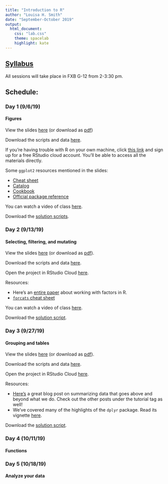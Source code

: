 ```yaml
---
title: "Introduction to R"
author: "Louisa H. Smith"
date: "September-October 2019"
output:
  html_document:
    css: "lab.css"
    theme: spacelab
    highlight: kate
---
```


## [Syllabus](syllabus.html)
All sessions will take place in FXB G-12 from 2-3:30 pm.

## Schedule: {.tabset .tabset-fade .tabset-pills}

### Day 1 (9/6/19)
#### Figures

View the slides [here](slides/Day1-slides.html) (or download as [pdf](slides/Day1-slides.pdf))

Download the scripts and data [here](https://github.com/louisahsmith/r-materials-F19/blob/master/day1.zip?raw=true).

If you're having trouble with R on your own machine, click [this link](https://rstudio.cloud/project/492066) and sign up for a free RStudio cloud account. You'll be able to access all the materials directly.

Some `ggplot2` resources mentioned in the slides:

- [Cheat sheet](https://content.cdntwrk.com/files/aT0xMTI0Mjk2JnY9MSZpc3N1ZU5hbWU9ZGF0YS12aXN1YWxpemF0aW9uLTItMSZjbWQ9ZCZzaWc9MWVkMDFhMDExMjA1OTlmZTQ0NWY0OWVmYmQwOWQ1NDA%253D)
- [Catalog](http://shiny.stat.ubc.ca/r-graph-catalog/)
- [Cookbook](http://www.cookbook-r.com/Graphs/)
- [Official package reference](https://ggplot2.tidyverse.org/index.html)

You can watch a video of class [here](https://harvard.hosted.panopto.com/Panopto/Pages/Viewer.aspx?id=f46b735f-1b8f-4c22-a724-aabe00fd2998).

Download the [solution scripts](https://github.com/louisahsmith/r-materials-F19/blob/master/day1-sols.zip?raw=true).

### Day 2 (9/13/19)
#### Selecting, filtering, and mutating

View the slides [here](slides/Day2-slides.html) (or download as [pdf](slides/Day2-slides.pdf)).

Download the scripts and data [here](https://github.com/louisahsmith/r-materials-F19/blob/master/day2.zip?raw=true).

Open the project in RStudio Cloud [here](https://rstudio.cloud/project/520117).

Resources:

- Here's an [entire paper](https://peerj.com/preprints/3163/) about working with factors in R.
- [`forcats` cheat sheet](https://content.cdntwrk.com/files/aT0xMTI0MjU3JnY9MSZpc3N1ZU5hbWU9ZmFjdG9ycyZjbWQ9ZCZzaWc9ZjhhOTkzMTNlZGIxYTQ1ZGM4NTM4OWZiOTVlNzE3YjI%253D)

You can watch a video of class [here](https://harvard.hosted.panopto.com/Panopto/Pages/Viewer.aspx?id=d77d2fa7-6418-44b2-a50b-aabe00fd29e8).

Download the [solution script](https://raw.githubusercontent.com/louisahsmith/intro-to-R/master/day2/day2-script-sols.R).

### Day 3 (9/27/19)
#### Grouping and tables

View the slides [here](slides/Day3-slides.html) (or download as [pdf](slides/Day3-slides.pdf)).

Download the scripts and data [here](https://github.com/louisahsmith/r-materials-F19/blob/master/day3.zip?raw=true).

Open the project in RStudio Cloud [here](https://rstudio.cloud/project/554019).

Resources:

- [Here's](https://suzan.rbind.io/2018/04/dplyr-tutorial-4/) a great blog post on summarizing data that goes above and beyond what we do. Check out the other posts under the tutorial tag as well!
- We've covered many of the highlights of the `dplyr` package. Read its vignette [here](https://cran.r-project.org/web/packages/dplyr/vignettes/dplyr.html).


<!-- You can watch a video of class [here](). -->

Download the [solution script](https://raw.githubusercontent.com/louisahsmith/intro-to-R/master/day3/day3-script-sols.R).

### Day 4 (10/11/19)
#### Functions

### Day 5 (10/18/19)
#### Analyze your data